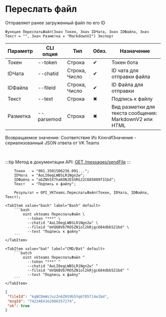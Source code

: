 ﻿---
sidebar_position: 6
description: Переслать файл и другие функции для работы с VKTeams в Открытом пакете интеграций - бесплатной open-source библиотеке интеграций для 1С:Предприятие 8, OneScript и CLI
keywords: [1C, 1С, 1С:Предприятие, 1С:Предприятие 8.3, API, Интеграция, Сервисы, Обмен, OneScript, CLI, VKTeams]
---


# Переслать файл
 Отправляет ранее загруженный файл по его ID



`Функция ПереслатьФайл(Знач Токен, Знач IDЧата, Знач IDФайла, Знач Текст = "", Знач Разметка = "MarkdownV2") Экспорт`

  | Параметр | CLI опция | Тип | Обяз. | Назначение |
  |-|-|-|-|-|
  | Токен | --token | Строка | &#x2714; | Токен бота |
  | IDЧата | --chatid | Строка, Число | &#x2714; | ID чата для отправки файла |
  | IDФайла | --fileid | Строка, Число | &#x2714; | ID Файла для отправки |
  | Текст | --text | Строка | &#x2716; | Подпись к файлу |
  | Разметка | --parsemod | Строка | &#x2716; | Вид разметки для текста сообщения: MarkdownV2 или HTML |

  
  Возвращаемое значение:   Соответствие Из КлючИЗначение - сериализованный JSON ответа от VK Teams

<br/>

:::tip
Метод в документации API: [GET /messages/sendFile](https://teams.vk.com/botapi/#/messages/get_messages_sendFile)
:::
<br/>



```bsl title="Пример использования для 1С:Предприятие/OneScript"
    Токен   = "001.3501506236.091...";
    IDЧата  = "AoLI0egLWBSLR1Ngn2w";
    IDФайла = "aGZNk5X7haKONJE5SRGJ2C685009f31bd";
    Текст   = "Подпись к файлу";

    Результат = OPI_VKTeams.ПереслатьФайл(Токен, IDЧата, IDФайла, Текст);
```
    

 <Tabs>
  
    <TabItem value="bash" label="Bash" default>
        ```bash
            oint vkteams ПереслатьФайл \
              --token "***" \
              --chatid "AoLI0egLWBSLR1Ngn2w" \
              --fileid "mVQ6BVb7RO5ZN1ol2kRjgc684dbb521bd" \
              --text "Подпись к файлу"
        ```
    </TabItem>
  
    <TabItem value="bat" label="CMD/Bat" default>
        ```batch
            oint vkteams ПереслатьФайл ^
              --token "***" ^
              --chatid "AoLI0egLWBSLR1Ngn2w" ^
              --fileid "mVQ6BVb7RO5ZN1ol2kRjgc684dbb521bd" ^
              --text "Подпись к файлу"
        ```
    </TabItem>
</Tabs>


```json title="Результат"
{
 "fileId": "kqNCDmWzJuzZn6ZHS9b5Yq6705714e1bd",
 "msgId": "7423464162086357274",
 "ok": true
}
```
